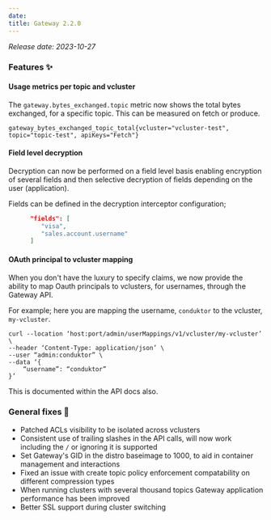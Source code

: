 ```yaml
---
date: 
title: Gateway 2.2.0
---
```


*Release date: 2023-10-27*

### Features ✨

#### Usage metrics per topic and vcluster

The `gateway.bytes_exchanged.topic` metric now shows the total bytes exchanged, for a specific topic. This can be measured on fetch or produce.

`gateway_bytes_exchanged_topic_total{vcluster="vcluster-test", topic="topic-test", apiKeys="Fetch"}`

#### Field level decryption

Decryption can now be performed on a field level basis enabling encryption of several fields and then selective decryption of fields depending on the user (application).

Fields can be defined in the decryption interceptor configuration;

```json
      "fields": [
         "visa",
         "sales.account.username"
      ]
```

#### OAuth principal to vcluster mapping

When you don't have the luxury to specify claims, we now provide the ability to map Oauth principals to vclusters, for usernames, through the Gateway API.

For example; here you are mapping the username, `conduktor` to the vcluster, `my-vcluster`.

```
curl --location ‘host:port/admin/userMappings/v1/vcluster/my-vcluster’ \
--header ‘Content-Type: application/json’ \
--user “admin:conduktor” \
--data ‘{
    “username”: “conduktor”
}’
```

This is documented within the API docs also.

### General fixes 🔨

- Patched ACLs visibility to be isolated across vclusters
- Consistent use of trailing slashes in the API calls, will now work including the `/` or ignoring it is supported
- Set Gateway's GID in the distro baseimage to 1000, to aid in container management and interactions
- Fixed an issue with create topic policy enforcement compatability on different compression types
- When running clusters with several thousand topics Gateway application performance has been improved
- Better SSL support during cluster switching
